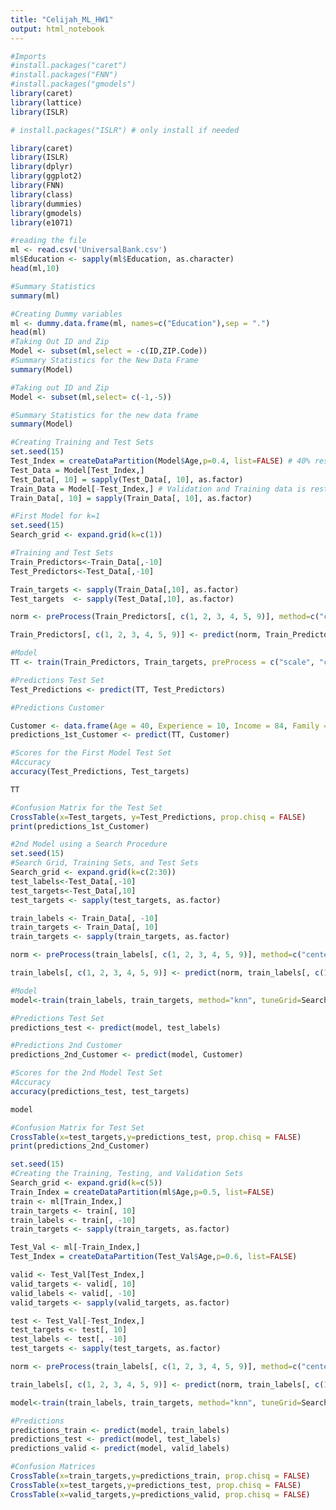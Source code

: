 ---
title: "Celijah_ML_HW1"
output: html_notebook
---



```{r}
#Imports
#install.packages("caret")
#install.packages("FNN")
#install.packages("gmodels")
library(caret)
library(lattice)
library(ISLR)

# install.packages("ISLR") # only install if needed

library(caret)
library(ISLR)
library(dplyr)
library(ggplot2)
library(FNN)
library(class)
library(dummies)
library(gmodels)
library(e1071)


```



```{r}
#reading the file
ml <- read.csv('UniversalBank.csv')
ml$Education <- sapply(ml$Education, as.character)
head(ml,10)
```

```{r}
#Summary Statistics
summary(ml)
```

```{r}
#Creating Dummy variables
ml <- dummy.data.frame(ml, names=c("Education"),sep = ".")
head(ml)
#Taking Out ID and Zip
Model <- subset(ml,select = -c(ID,ZIP.Code))
#Summary Statistics for the New Data Frame
summary(Model)

#Taking out ID and Zip
Model <- subset(ml,select= c(-1,-5))

#Summary Statistics for the new data frame
summary(Model)
```

```{r}
#Creating Training and Test Sets
set.seed(15)
Test_Index = createDataPartition(Model$Age,p=0.4, list=FALSE) # 40% reserved for Test
Test_Data = Model[Test_Index,]
Test_Data[, 10] = sapply(Test_Data[, 10], as.factor)
Train_Data = Model[-Test_Index,] # Validation and Training data is rest
Train_Data[, 10] = sapply(Train_Data[, 10], as.factor)
```


```{r}
#First Model for k=1
set.seed(15)
Search_grid <- expand.grid(k=c(1))

#Training and Test Sets
Train_Predictors<-Train_Data[,-10] 
Test_Predictors<-Test_Data[,-10]

Train_targets <- sapply(Train_Data[,10], as.factor)
Test_targets  <- sapply(Test_Data[,10], as.factor)

norm <- preProcess(Train_Predictors[, c(1, 2, 3, 4, 5, 9)], method=c("center", "scale"))

Train_Predictors[, c(1, 2, 3, 4, 5, 9)] <- predict(norm, Train_Predictors[, c(1, 2, 3, 4, 5, 9)])

#Model
TT <- train(Train_Predictors, Train_targets, preProcess = c("scale", "center"), method="knn", tuneGrid=Search_grid)

#Predictions Test Set
Test_Predictions <- predict(TT, Test_Predictors)

#Predictions Customer 

Customer <- data.frame(Age = 40, Experience = 10, Income = 84, Family = 2, CCAvg = 2, Education.1 = 0, Education.2 = 1, Education.3 = 0, Mortgage = 0, Securities.Account = 0, CD.Account = 0, Online = 1, CreditCard = 1, stringsAsFactors = FALSE)
predictions_1st_Customer <- predict(TT, Customer)

#Scores for the First Model Test Set
#Accuracy
accuracy(Test_Predictions, Test_targets)

TT

#Confusion Matrix for the Test Set
CrossTable(x=Test_targets, y=Test_Predictions, prop.chisq = FALSE)
print(predictions_1st_Customer)
```

```{r}
#2nd Model using a Search Procedure
set.seed(15)
#Search Grid, Training Sets, and Test Sets
Search_grid <- expand.grid(k=c(2:30))
test_labels<-Test_Data[,-10] 
test_targets<-Test_Data[,10]
test_targets <- sapply(test_targets, as.factor)

train_labels <- Train_Data[, -10]
train_targets <- Train_Data[, 10]
train_targets <- sapply(train_targets, as.factor)

norm <- preProcess(train_labels[, c(1, 2, 3, 4, 5, 9)], method=c("center", "scale"))

train_labels[, c(1, 2, 3, 4, 5, 9)] <- predict(norm, train_labels[, c(1, 2, 3, 4, 5, 9)])

#Model
model<-train(train_labels, train_targets, method="knn", tuneGrid=Search_grid)

#Predictions Test Set
predictions_test <- predict(model, test_labels)

#Predictions 2nd Customer
predictions_2nd_Customer <- predict(model, Customer)

#Scores for the 2nd Model Test Set
#Accuracy
accuracy(predictions_test, test_targets)

model

#Confusion Matrix for Test Set
CrossTable(x=test_targets,y=predictions_test, prop.chisq = FALSE)
print(predictions_2nd_Customer)
```


```{r}
set.seed(15)
#Creating the Training, Testing, and Validation Sets
Search_grid <- expand.grid(k=c(5))
Train_Index = createDataPartition(ml$Age,p=0.5, list=FALSE)
train <- ml[Train_Index,]
train_targets <- train[, 10]
train_labels <- train[, -10]
train_targets <- sapply(train_targets, as.factor)

Test_Val <- ml[-Train_Index,]
Test_Index = createDataPartition(Test_Val$Age,p=0.6, list=FALSE)

valid <- Test_Val[Test_Index,]
valid_targets <- valid[, 10]
valid_labels <- valid[, -10]
valid_targets <- sapply(valid_targets, as.factor)

test <- Test_Val[-Test_Index,]
test_targets <- test[, 10]
test_labels <- test[, -10]
test_targets <- sapply(test_targets, as.factor)

norm <- preProcess(train_labels[, c(1, 2, 3, 4, 5, 9)], method=c("center", "scale"))

train_labels[, c(1, 2, 3, 4, 5, 9)] <- predict(norm, train_labels[, c(1, 2, 3, 4, 5, 9)])

model<-train(train_labels, train_targets, method="knn", tuneGrid=Search_grid)

#Predictions 
predictions_train <- predict(model, train_labels)
predictions_test <- predict(model, test_labels)
predictions_valid <- predict(model, valid_labels)

#Confusion Matrices
CrossTable(x=train_targets,y=predictions_train, prop.chisq = FALSE)
CrossTable(x=test_targets,y=predictions_test, prop.chisq = FALSE)
CrossTable(x=valid_targets,y=predictions_valid, prop.chisq = FALSE)

```
